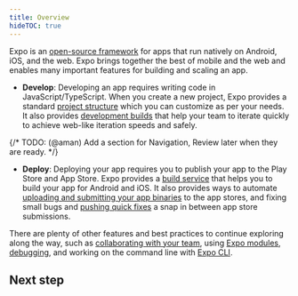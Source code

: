 ```yaml
---
title: Overview
hideTOC: true
---
```



Expo is an [open-source framework](https://github.com/expo/expo/) for apps that run natively on Android, iOS, and the web. Expo brings together the best of mobile and the web and enables many important features for building and scaling an app.

- **Develop**: Developing an app requires writing code in JavaScript/TypeScript. When you create a new project, Expo provides a standard [project structure](/develop/project-structure) which you can customize as per your needs. It also provides [development builds](/develop/development-builds/introduction) that help your team to iterate quickly to achieve web-like iteration speeds and safely.

{/* TODO: (@aman) Add a section for Navigation, Review later when they are ready. */}

- **Deploy**: Deploying your app requires you to publish your app to the Play Store and App Store. Expo provides a [build service](/deploy/build-project/) that helps you to build your app for Android and iOS. It also provides ways to automate [uploading and submitting your app binaries](/deploy/submit-to-app-stores) to the app stores, and fixing small bugs and [pushing quick fixes](/deploy/instant-updates) a snap in between app store submissions.

There are plenty of other features and best practices to continue exploring along the way, such as [collaborating with your team](/accounts/account-types/#organizations), using [Expo modules](/versions/latest/), [debugging](/debugging/runtime-issue/), and working on the command line with [Expo CLI](/more/expo-cli).

## Next step

<BoxLink
  title="Getting started"
  description="If you are new to Expo or looking to get started with a new project, check out the Getting started section."
  href="/get-started/installation"
/>
